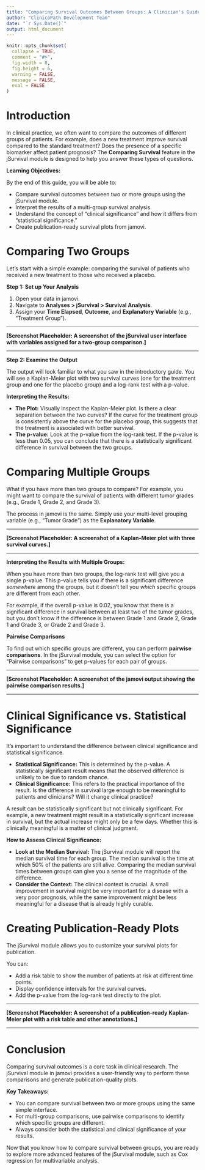 ```yaml
---
title: "Comparing Survival Outcomes Between Groups: A Clinician's Guide"
author: "ClinicoPath Development Team"
date: "`r Sys.Date()`"
output: html_document
---
```


```r
knitr::opts_chunk$set(
  collapse = TRUE,
  comment = "#>",
  fig.width = 8,
  fig.height = 6,
  warning = FALSE,
  message = FALSE,
  eval = FALSE
)
```

# Introduction

In clinical practice, we often want to compare the outcomes of different groups of patients. For example, does a new treatment improve survival compared to the standard treatment? Does the presence of a specific biomarker affect patient prognosis? The **Comparing Survival** feature in the jSurvival module is designed to help you answer these types of questions.

**Learning Objectives:**

By the end of this guide, you will be able to:

*   Compare survival outcomes between two or more groups using the jSurvival module.
*   Interpret the results of a multi-group survival analysis.
*   Understand the concept of "clinical significance" and how it differs from "statistical significance."
*   Create publication-ready survival plots from jamovi.

# Comparing Two Groups

Let's start with a simple example: comparing the survival of patients who received a new treatment to those who received a placebo.

**Step 1: Set up Your Analysis**

1.  Open your data in jamovi.
2.  Navigate to **Analyses > jSurvival > Survival Analysis**.
3.  Assign your **Time Elapsed**, **Outcome**, and **Explanatory Variable** (e.g., "Treatment Group").

***

**[Screenshot Placeholder: A screenshot of the jSurvival user interface with variables assigned for a two-group comparison.]**

***

**Step 2: Examine the Output**

The output will look familiar to what you saw in the introductory guide. You will see a Kaplan-Meier plot with two survival curves (one for the treatment group and one for the placebo group) and a log-rank test with a p-value.

**Interpreting the Results:**

*   **The Plot:** Visually inspect the Kaplan-Meier plot. Is there a clear separation between the two curves? If the curve for the treatment group is consistently above the curve for the placebo group, this suggests that the treatment is associated with better survival.
*   **The p-value:** Look at the p-value from the log-rank test. If the p-value is less than 0.05, you can conclude that there is a statistically significant difference in survival between the two groups.

# Comparing Multiple Groups

What if you have more than two groups to compare? For example, you might want to compare the survival of patients with different tumor grades (e.g., Grade 1, Grade 2, and Grade 3).

The process in jamovi is the same. Simply use your multi-level grouping variable (e.g., "Tumor Grade") as the **Explanatory Variable**.

***

**[Screenshot Placeholder: A screenshot of a Kaplan-Meier plot with three survival curves.]**

***

**Interpreting the Results with Multiple Groups:**

When you have more than two groups, the log-rank test will give you a single p-value. This p-value tells you if there is a significant difference *somewhere* among the groups, but it doesn't tell you *which* specific groups are different from each other.

For example, if the overall p-value is 0.02, you know that there is a significant difference in survival between at least two of the tumor grades, but you don't know if the difference is between Grade 1 and Grade 2, Grade 1 and Grade 3, or Grade 2 and Grade 3.

**Pairwise Comparisons**

To find out which specific groups are different, you can perform **pairwise comparisons**. In the jSurvival module, you can select the option for "Pairwise comparisons" to get p-values for each pair of groups.

***

**[Screenshot Placeholder: A screenshot of the jamovi output showing the pairwise comparison results.]**

***

# Clinical Significance vs. Statistical Significance

It's important to understand the difference between clinical significance and statistical significance.

*   **Statistical Significance:** This is determined by the p-value. A statistically significant result means that the observed difference is unlikely to be due to random chance.
*   **Clinical Significance:** This refers to the practical importance of the result. Is the difference in survival large enough to be meaningful to patients and clinicians? Will it change clinical practice?

A result can be statistically significant but not clinically significant. For example, a new treatment might result in a statistically significant increase in survival, but the actual increase might only be a few days. Whether this is clinically meaningful is a matter of clinical judgment.

**How to Assess Clinical Significance:**

*   **Look at the Median Survival:** The jSurvival module will report the median survival time for each group. The median survival is the time at which 50% of the patients are still alive. Comparing the median survival times between groups can give you a sense of the magnitude of the difference.
*   **Consider the Context:** The clinical context is crucial. A small improvement in survival might be very important for a disease with a very poor prognosis, while the same improvement might be less meaningful for a disease that is already highly curable.

# Creating Publication-Ready Plots

The jSurvival module allows you to customize your survival plots for publication.

You can:

*   Add a risk table to show the number of patients at risk at different time points.
*   Display confidence intervals for the survival curves.
*   Add the p-value from the log-rank test directly to the plot.

***

**[Screenshot Placeholder: A screenshot of a publication-ready Kaplan-Meier plot with a risk table and other annotations.]**

***

# Conclusion

Comparing survival outcomes is a core task in clinical research. The jSurvival module in jamovi provides a user-friendly way to perform these comparisons and generate publication-quality plots.

**Key Takeaways:**

*   You can compare survival between two or more groups using the same simple interface.
*   For multi-group comparisons, use pairwise comparisons to identify which specific groups are different.
*   Always consider both the statistical and clinical significance of your results.

Now that you know how to compare survival between groups, you are ready to explore more advanced features of the jSurvival module, such as Cox regression for multivariable analysis.
